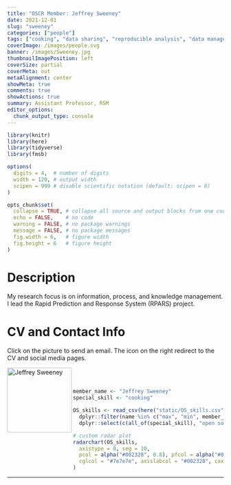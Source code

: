 ```yaml
---
title: "OSCR Member: Jeffrey Sweeney"
date: 2021-12-01
slug: "sweeney"
categories: ["people"]
tags: ["cooking", "data sharing", "reproducible analysis", "data management", "school-rsm"] # top 3 categories + unique + school
coverImage: /images/people.svg
banner: /images/Sweeney.jpg
thumbnailImagePosition: left
coverSize: partial
coverMeta: out
metaAlignment: center
showMeta: true
comments: true
showActions: true
summary: Assistant Professor, RSM
editor_options: 
  chunk_output_type: console
---
```


```r

library(knitr)
library(here)
library(tidyverse)
library(fmsb)

options(
  digits = 4,  # number of digits
  width = 120, # output width
  scipen = 999 # disable scientific notation (default: scipen = 0)
)

opts_chunk$set(
  collapse = TRUE, # collapse all source and output blocks from one code chunk into a single block
  echo = FALSE,    # no code
  warning = FALSE, # no package warnings
  message = FALSE, # no package messages
  fig.width = 6,   # figure width
  fig.height = 6   # figure height
)

```

# Description

My research focus is on information, process, and knowledge management. I lead the Rapid Prediction and Response System (RPARS) project.

# CV and Contact Info

Click on the picture to send an email. The icon on the right redirect to the CV and social media pages.

<!-- EMAIL -->
<p>
  <a href="mailto:sweeney@rsm.nl">
  <img border="0" alt="Jeffrey Sweeney" src="/images/Sweeney.jpg" width="150" height="150" align="left">
  </a>
</p>

<!-- CV -->
<p align="center">
  <a href="https://www.rsm.nl/people/jeffrey-sweeney/" class="fa fa-file fa-2x" style="color:#00B969;">
  </a>
</p>

<!-- LINKEDIN -->
<p align="center">
  <a href="https://www.linkedin.com/in/jeffrey-sweeney/" class="fa fa-linkedin fa-2x" style="color:#000000;">
  </a>
</p>

<BR><BR>

<!-- # Expertise -->

```r

member_name <- "Jeffrey Sweeney"
special_skill <- "cooking"

OS_skills <- read_csv(here("static/OS_skills.csv")) %>%
  dplyr::filter(name %in% c("max", "min", member_name)) %>%
  dplyr::select(c(all_of(special_skill), "open source software", "data sharing", "data management", "preregistration", "open access", "reproducible analysis"))

# custom radar plot
radarchart(OS_skills,
  axistype = 0, seg = 10,
  pcol = alpha("#002328", 0.8), pfcol = alpha("#00B969", 0.6), plwd = 4, centerzero = TRUE, # polygon
  cglcol = "#7e7e7e", axislabcol = "#002328", caxislabels = seq(0, 10, 2), cglwd = 0.8 # grid
)

```

***


